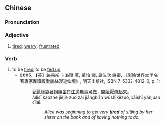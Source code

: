 {{also|厌倦}}
==Chinese==
{{zh-forms|s=厌倦}}

===Pronunciation===
{{zh-pron
|m=yànjuàn
|c=jim3 gyun6
|mn=qz,xm,zz:iàm-koàn
|cat=a,v
}}

===Adjective===
{{zh-adj}}

# [[tired]]; [[weary]]; [[frustrated]]

===Verb===
{{zh-verb}}

# to be [[tired]]; to be [[fed up]]
#* '''2005''', 【英】路易斯·卡洛爾 著, 董怡 譯, 周佳欣 譯審, 《彩繪世界文學名著專家導讀版愛麗絲漫遊仙境》, 明天出版社, ISBN 7-5332-4812-0, p. 1:
#*: [[愛麗絲]][[靠著]][[姐姐]][[坐]][[在]][[江邊]][[無事可做]]，[[開始]][[厭倦]][[起來]]。
#*: Aìlìsī kàozhe jiějie zuò zài jiāngbiān wúshìkězuò, kāishǐ yànjuàn qǐlái.
#*:: ''Alice was beginning to get very '''tired''' of sitting by her sister on the bank and of having nothing to do.''